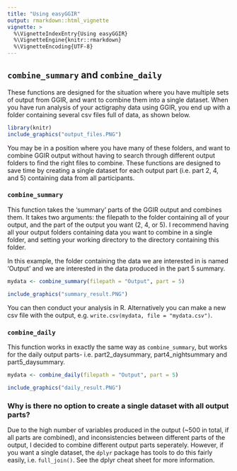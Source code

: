 ```yaml
---
title: "Using easyGGIR"
output: rmarkdown::html_vignette
vignette: >
  %\VignetteIndexEntry{Using easyGGIR}
  %\VignetteEngine{knitr::rmarkdown}
  %\VignetteEncoding{UTF-8}
---
```


## `combine_summary` and `combine_daily`

These functions are designed for the situation where you have multiple sets of output from GGIR, and want to combine them into a single dataset. When you have run analysis of your actigraphy data using GGIR, you end up with a folder containing several csv files full of data, as shown below. 

```r
library(knitr)
include_graphics("output_files.PNG")
```

You may be in a position where you have many of these folders, and want to combine GGIR output without having to search through different output folders to find the right files to combine. These functions are designed to save time by creating a single dataset for each output part (i.e. part 2, 4, and 5) containing data from all participants. 

### `combine_summary`

This function takes the 'summary' parts of the GGIR output and combines them. It takes two arguments: the filepath to the folder containing all of your output, and the part of the output you want (2, 4, or 5). I recommend having all your output folders containing data you want to combine in a single folder, and setting your working directory to the directory containing this folder. 

In this example, the folder containing the data we are interested in is named 'Output' and we are interested in the data produced in the part 5 summary.

```r
mydata <- combine_summary(filepath = "Output", part = 5)
```
```r
include_graphics("summary_result.PNG")
```

You can then conduct your analysis in R. Alternatively you can make a new csv file with the output, e.g. `write.csv(mydata, file = "mydata.csv")`.

### `combine_daily`

This function works in exactly the same way as `combine_summary`, but works for the daily output parts- i.e. part2_daysummary, part4_nightsummary and part5_daysummary.

```r
mydata <- combine_daily(filepath = "Output", part = 5)
```
```r
include_graphics("daily_result.PNG")
```


### Why is there no option to create a single dataset with all output parts?

Due to the high number of variables produced in the output (~500 in total, if all parts are combined), and inconsistencies between different parts of the output, I decided to combine different output parts seperately. However, if you want a single dataset, the `dplyr` package has tools to do this fairly easily, i.e. `full_join()`. See the dplyr cheat sheet for more information.

